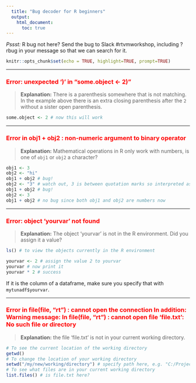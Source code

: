 ```yaml
---
  title: "Bug decoder for R beginners"
  output: 
    html_document:
      toc: true
---
```

*Pssst:* R bug not here? Send the bug to Slack #rtvmworkshop, including ?rbug in your message so that we can search for it.  

```r
knitr::opts_chunk$set(echo = TRUE, highlight=TRUE, prompt=TRUE)
```
***
### <font color="red"> Error: unexpected ')' in "some.object <- 2)"</font>  
> **Explanation:** There is a parenthesis somewhere that is not matching. In the example above there is an extra closing parenthesis after the `2` without a sister open parenthesis.
```r
some.object <- 2 # now this will work
```

***
### <font color="red"> Error in obj1 + obj2 : non-numeric argument to binary operator </font>  
> **Explanation:** Mathematical operations in R only work with numbers, is one of `obj1` or `obj2` a character?
```r
obj1 <- 3
obj2 <- "hi"
obj1 + obj2 # bug!
obj2 <- "3" # watch out, 3 is between quotation marks so interpreted as a character
obj1 + obj2 # bug!
obj2 <- 3
obj1 + obj2 # no bug since both obj1 and obj2 are numbers now
```

***
### <font color="red"> Error: object 'yourvar' not found</font>  
>**Explanation:** The object 'yourvar' is not in the R environment. Did you assign it a value?
```r
ls() # to view the objects currently in the R environment
```
```r
yourvar <- 2 # assign the value 2 to yourvar
yourvar # now print it
yourvar * 2 # success
```

If it is the column of a dataframe, make sure you specify that with `mytunadf$yourvar`.  

***  
### <font color="red"> Error in file(file, "rt") : cannot open the connection In addition: Warning message: In file(file, "rt") : cannot open file 'file.txt': No such file or directory</font>  
> **Explanation:** the file 'file.txt' is not in your current working directory.


```r
# To see the current location of the working directory
getwd()
# To change the location of your working directory
setwd("/my/new/working/directory") # specify path here, e.g. "C:/Projects/OFP-data" (note the "")
# To see what files are in your current working directory
list.files() # is file.txt here?
```
